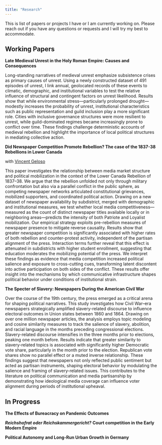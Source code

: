 ```yaml
---
title: "Research"
---
```


This is list of papers or projects I have or I am currently working on. Please reach out if you have any questions or requests and I will try my best to accommodate.

```{=html}
<!-- ## Publications

::: {.callout-caution appearance="minimal"}
## Work in progress

Check back later
::: -->
```

## Working Papers

**Late Medieval Unrest in the Holy Roman Empire: Causes and Consequences**

::: {.callout collapse="true" title="Abstract"}
Long-standing narratives of medieval unrest emphasize subsistence crises as primary causes of unrest. Using a newly constructed dataset of 491 episodes of unrest, I link annual, geolocated records of these events to climatic, demographic, and institutional variables to test the relative influence of structural and contingent factors on unrest likelihood. Results show that while environmental stress—particularly prolonged drought—modestly increases the probability of unrest, institutional characteristics such as public representation and guild inclusion play a more significant role. Cities with inclusive governance structures were more resilient to unrest, while guild-dominated regimes became increasingly prone to conflict over time. These findings challenge deterministic accounts of medieval rebellion and highlight the importance of local political structures in mediating collective action.
:::

**Did Newspaper Competition Promote Rebellion? The case of the 1837-38 Rebellions in Lower Canada** <!-- [[Draft](files/draft.pdf){.btn} [Code](https://github.com/){.btn}]{.aside} -->

::: coauthor
with [Vincent Geloso](https://vincentgeloso.com)
:::

::: {.callout collapse="true" title="Abstract"}
This paper investigates the relationship between media market structure and political mobilization in the context of the Lower Canada Rebellion of 1837–38. We argue that the rebellion unfolded not only through military confrontation but also via a parallel conflict in the public sphere, as competing newspaper networks articulated constitutional grievances, mobilized supporters, and coordinated political action. Drawing on a new dataset of newspaper availability by subdistrict, merged with demographic and institutional measures, we test whether local media competitiveness—measured as the count of distinct newspaper titles available locally or in neighboring areas—predicts the intensity of both Patriote and Loyalist mobilization. Our empirical strategy exploits pre-rebellion measures of newspaper presence to mitigate reverse causality. Results show that greater newspaper competition is significantly associated with higher rates of both rebellion and counter-protest activity, independent of the partisan alignment of the press. Interaction terms further reveal that this effect is attenuated in subdistricts with higher student enrollment, suggesting that education moderates the mobilizing potential of the press. We interpret these findings as evidence that media competition increased political salience and exposure to cross-cutting cues, transforming latent discontent into active participation on both sides of the conflict. These results offer insight into the mechanisms by which communicative infrastructure shapes political behavior under conditions of institutional strain.
:::

**The Specter of Slavery: Newspapers During the American Civil War** <!-- [[Draft](files/draft.pdf){.btn .btn-outline-warning} [Code](https://github.com/){.btn .btn-outline-warning}]{.aside} -->

::: {.callout collapse="true" title="Abstract"}
Over the course of the 19th century, the press emerged as a critical arena for shaping political narratives. This study investigates how Civil War–era newspapers strategically amplified slavery-related discourse to influence electoral outcomes in Union states between 1860 and 1864. Drawing on over one million newspaper articles, the analysis employs topic modeling and cosine similarity measures to track the salience of slavery, abolition, and racial language in the months preceding congressional elections. Slavery-related discourse intensifies in the three months prior to elections, peaking one month before. Results indicate that greater similarity to slavery-related topics is associated with significantly higher Democratic vote share, particularly in the month prior to the election. Republican vote shares show no parallel effect or a muted inverse relationship. These findings suggest that newspapers not only reflected public sentiment but acted as partisan instruments, shaping electoral behavior by modulating the salience and framing of slavery-related issues. This contributes to the literature on political communication and media partisanship by demonstrating how ideological media coverage can influence voter alignment during periods of institutional upheaval.
:::

## In Progress

**The Effects of Bureacracy on Pandemic Outcomes** <!-- with Geloso and Malik -->

***Reichshofrat oder Reichskammergericht?*** **Court competition in the Early Modern Empire** <!-- potentially with Colin -->

**Political Autonomy and Long-Run Urban Growth in Germany**